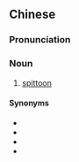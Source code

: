 {{also|唾壶}}
==Chinese==
{{zh-forms|s=唾壶}}

===Pronunciation===
{{zh-pron
|m=tuòhú
|cat=n
}}

===Noun===
{{zh-noun}}

# [[spittoon]]

====Synonyms====
* {{zh-l|痰罐}}
* {{zh-l|痰盒}}
* {{zh-l|痰桶}}
* {{zh-l|痰盂}}